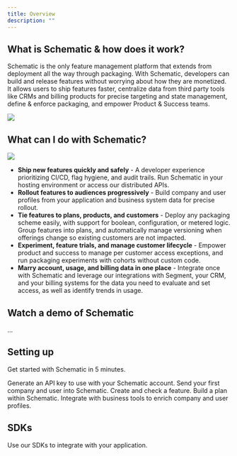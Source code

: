 ```yaml
---
title: Overview
description: ""
---
```


## What is Schematic & how does it work?

Schematic is the only feature management platform that extends from deployment all the way through packaging. With Schematic, developers can build and release features without worrying about how they are monetized. It allows users to ship features faster, centralize data from third party tools like CRMs and billing products for precise targeting and state management, define & enforce packaging, and empower Product & Success teams.

<img
  src="/images/sch_systemdiagram.png"
/>

## What can I do with Schematic?

<img
  src="/images/sch_rollout.png"
/>

- **Ship new features quickly and safely** - A developer experience prioritizing CI/CD, flag hygiene, and audit trails. Run Schematic in your hosting environment or access our distributed APIs.
- **Rollout features to audiences progressively** - Build company and user profiles from your application and business system data for precise rollout.
- **Tie features to plans, products, and customers** - Deploy any packaging scheme easily, with support for boolean, configuration, or metered logic. Group features into plans, and automatically manage versioning when offerings change so existing customers are not impacted.
- **Experiment, feature trials, and manage customer lifecycle** -  Empower product and success to manage per customer access exceptions, and run packaging experiments with cohorts without custom code.
- **Marry account, usage, and billing data in one place** - Integrate once with Schematic and leverage our integrations with Segment, your CRM, and your billing systems for the data you need to evaluate and set access, as well as identify trends in usage.

## Watch a demo of Schematic

...

## Setting up

Get started with Schematic in 5 minutes.

<CardGroup cols={2}>
  <Card
    title="Set up API keys"
    icon="key"
    href="/quickstart#create-an-api-key"
  >
    Generate an API key to use with your Schematic account.
  </Card>
  <Card
    title="Create companies and users"
    icon="building"
    href="/quickstart#creating-companies-and-users"
  >
    Send your first company and user into Schematic.
  </Card>
  <Card
    title="Check a flag"
    icon="flag"
    href="/quickstart#creating-and-checking-features"
  >
    Create and check a feature.
  </Card>
  <Card
    title="Create a plan"
    icon="bars"
    href="/quickstart#create-a-plan"
  >
    Build a plan within Schematic.
  </Card>
  <Card
    title="Integrate with tools"
    icon="cloud"
    href="/integrations/stripe"
  >
    Integrate with business tools to enrich company and user profiles.
  </Card>

</CardGroup>

## SDKs

Use our SDKs to integrate with your application.

<CardGroup cols={2}>
  <Card
    title="Javascript (Client)"
    icon="js"
    href="https://schematic.mintlify.app/sdks/javascript"
  >
  </Card>
  <Card
    title="Ruby (Server)"
    icon="gem"
    href="https://schematic.mintlify.app/sdks/ruby"
  >
  </Card>
  <Card
    title="Go"
    icon="golang"
    href="https://schematic.mintlify.app/sdks/go"
  >
  </Card>
  <Card
    title="Typscript-Node"
    icon="node-js"
    href="https://schematic.mintlify.app/sdks/php"
  >
  </Card>
  <Card
    title="PHP"
    icon="php"
    href="https://schematic.mintlify.app/sdks/php"
  >
  </Card>
</CardGroup>